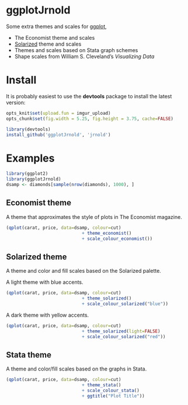 # ggplotJrnold

Some extra themes and scales for [ggplot](http://had.co.nz/ggplot2/),

- The Economist theme and scales
- [Solarized](http://ethanschoonover.com/solarized) theme and scales
- Themes and scales based on Stata graph schemes
- Shape scales from William S. Cleveland's *Visualizing Data*

# Install 

It is probably easiest to use the **devtools** package to install the latest version:

```r
opts_knit$set(upload.fun = imgur_upload)
opts_chunk$set(fig.width = 5.25, fig.height = 3.75, cache=FALSE)
```

```r
library(devtools)
install_github('ggplotJrnold', 'jrnold')
```

# Examples

```r
library(ggplot2)
library(ggplotJrnold)
dsamp <- diamonds[sample(nrow(diamonds), 1000), ]
```

## Economist theme

A theme that approximates the style of plots in The Economist
magazine.

```r
(qplot(carat, price, data=dsamp, colour=cut)
                             + theme_economist()
                             + scale_colour_economist())
```

## Solarized theme

A theme and color and fill scales based on the Solarized palette.

A light theme with blue accents.

```r
(qplot(carat, price, data=dsamp, colour=cut)
                             + theme_solarized()
                             + scale_colour_solarized("blue"))
```

A dark theme with yellow accents.

```r
(qplot(carat, price, data=dsamp, colour=cut)
                             + theme_solarized(light=FALSE)
                             + scale_colour_solarized("red"))
```

## Stata theme 

A theme and color/fill scales based on the graphs in Stata.

```r
(qplot(carat, price, data=dsamp, colour=cut)
                             + theme_stata() 
                             + scale_colour_stata()
                             + ggtitle("Plot Title"))
```



